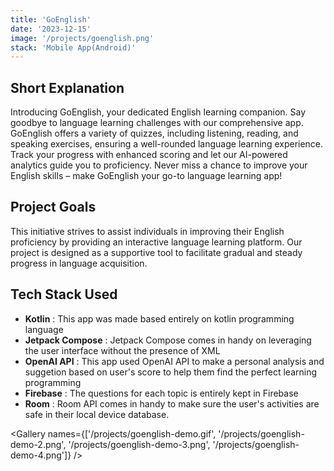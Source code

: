 ```yaml
---
title: 'GoEnglish'
date: '2023-12-15'
image: '/projects/goenglish.png'
stack: 'Mobile App(Android)'
---
```


## Short Explanation
Introducing GoEnglish, your dedicated English learning companion. Say goodbye to language learning challenges with our comprehensive app. GoEnglish offers a variety of quizzes, including listening, reading, and speaking exercises, ensuring a well-rounded language learning experience. Track your progress with enhanced scoring and let our AI-powered analytics guide you to proficiency. Never miss a chance to improve your English skills – make GoEnglish your go-to language learning app!

## Project Goals
This initiative strives to assist individuals in improving their English proficiency by providing an interactive language learning platform. Our project is designed as a supportive tool to facilitate gradual and steady progress in language acquisition.

## Tech Stack Used
* <b>Kotlin</b> : This app was made based entirely on kotlin programming language
* <b>Jetpack Compose</b> : Jetpack Compose comes in handy on leveraging the user interface without the presence of XML
* <b>OpenAI API</b> : This app used OpenAI API to make a personal analysis and suggetion based on user's score to help them find the perfect learning programming
* <b>Firebase</b> : The questions for each topic is entirely kept in Firebase
* <b>Room</b> : Room API comes in handy to make sure the user's activities are safe in their local device database.

<Gallery names={['/projects/goenglish-demo.gif', '/projects/goenglish-demo-2.png', '/projects/goenglish-demo-3.png', '/projects/goenglish-demo-4.png']} />